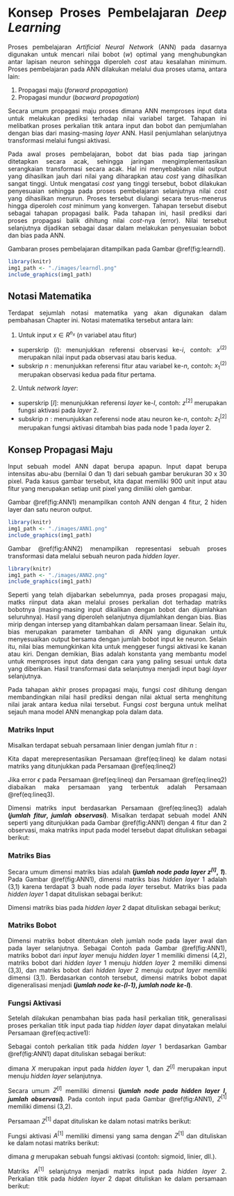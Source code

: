 # Konsep Proses Pembelajaran *Deep Learning* {#DL}

<style>
body{
text-align: justify}
</style>

Proses pembelajaran *Artificial Neural Network* (ANN) pada dasarnya digunakan untuk mencari nilai bobot ($w$) optimal yang menghubungkan antar lapisan neuron sehingga diperoleh *cost* atau kesalahan minimum. Proses pembelajaran pada ANN dilakukan melalui dua proses utama, antara lain:

1. Propagasi maju (*forward propagation*)
2. Propagasi mundur (*bacward propagation*)

Secara umum propagasi maju proses dimana ANN memproses input data untuk melakukan prediksi terhadap nilai variabel target. Tahapan ini melibatkan proses perkalian titik antara input dan bobot dan pemjumlahan dengan bias dari masing-masing *layer* ANN. Hasil penjumlahan selanjutnya transformasi melalui fungsi aktivasi. 

Pada awal proses pembelajaran, bobot dat bias pada tiap jaringan ditetapkan secara acak, sehingga jaringan mengimplementasikan serangkaian transformasi secara acak. Hal ini menyebabkan nilai output yang dihasilkan jauh dari nilai yang diharapkan atau *cost* yang dihasilkan sangat tinggi. Untuk mengatasi *cost* yang tinggi tersebut, bobot dilakukan penyesuaian sehingga pada proses pembelajaran selanjutnya nilai *cost* yang dihasilkan menurun. Proses tersebut diulangi secara terus-menerus hingga diperoleh *cost* minimum yang konvergen. Tahapan tersebut disebut sebagai tahapan propagasi balik. Pada tahapan ini, hasil prediksi dari proses propagasi balik dihitung nilai *cost*-nya (error). Nilai tersebut selanjutnya dijadikan sebagai dasar dalam melakukan penyesuaian bobot dan bias pada ANN.

Gambaran proses pembelajaran ditampilkan pada Gambar \@ref(fig:learndl).

```r
library(knitr)
img1_path <- "./images/learndl.png"
include_graphics(img1_path)
```

## Notasi Matematika {#notation}

Terdapat sejumlah notasi matematika yang akan digunakan dalam pembahasan Chapter ini. Notasi matematika tersebut antara lain:

1. Untuk input $x \in R^{n_x}$ ($n$ variabel atau fitur)

* superskrip ($i$): menunjukkan referensi observasi ke-$i$, contoh: $x^{\left(2\right)}$ merupakan nilai input pada observasi atau baris kedua.
* subskrip $n$ : menunjukkan referensi fitur atau variabel ke-$n$, contoh: $x^{\left(2\right)}_{1}$ merupakan observasi kedua pada fitur pertama.

2. Untuk *network layer*:

* superskrip [$I$]: menunjukkan referensi *layer* ke-$I$, contoh: $z^{\left[2\right]}$ merupakan fungsi aktivasi pada *layer* 2.
* subskrip $n$ : menunjukkan referensi node atau neuron ke-$n$, contoh: $z^{\left[2\right]}_{1}$ merupakan fungsi aktivasi ditambah bias pada node 1 pada *layer* 2.

## Konsep Propagasi Maju {#forwardprop}

<style>
body{
text-align: justify}
</style>

Input sebuah model ANN dapat berupa apapun. Input dapat berupa intensitas abu-abu (bernilai 0 dan 1) dari sebuah gambar berukuran 30 x 30 pixel. Pada kasus gambar tersebut, kita dapat memiliki 900 unit input atau fitur yang merupakan setiap unit pixel yang dimiliki oleh gambar.

Gambar \@ref(fig:ANN1) menampilkan contoh ANN dengan 4 fitur, 2 hiden layer dan satu neuron output.

```r
library(knitr)
img1_path <- "./images/ANN1.png"
include_graphics(img1_path)
```

Gambar \@ref(fig:ANN2) menampilkan representasi sebuah proses transformasi data melalui sebuah neuron pada *hidden layer*.

```r
library(knitr)
img1_path <- "./images/ANN2.png"
include_graphics(img1_path)
```

Seperti yang telah dijabarkan sebelumnya, pada proses propagasi maju, matks riinput data akan melalui proses perkalian dot terhadap matriks bobotnya (masing-masing input dikalikan dengan bobot dan dijumlahkan seluruhnya). Hasil yang diperoleh selanjutnya dijumlahkan dengan bias. Bias mirip dengan intersep yang ditambahkan dalam persamaan linear. Selain itu, bias merupakan parameter tambahan di ANN yang digunakan untuk menyesuaikan output bersama dengan jumlah bobot input ke neuron. Selain itu, nilai bias memungkinkan kita untuk menggeser fungsi aktivasi ke kanan atau kiri. Dengan demikian, Bias adalah konstanta yang membantu model untuk memproses input data dengan cara yang paling sesuai untuk data yang diberikan. Hasil transformasi data selanjutnya menjadi input bagi *layer* selanjutnya.

Pada tahapan akhir proses propagasi maju, fungsi *cost* dihitung dengan membandingkan nilai hasil prediksi dengan nilai aktual serta menghitung nilai jarak antara kedua nilai tersebut. Fungsi *cost* berguna untuk melihat sejauh mana model ANN menangkap pola dalam data.

### Matriks Input {#inputmat}

Misalkan terdapat sebuah persamaan linier dengan jumlah fitur $n$ :

\begin{equation}
y^{\left(i\right)}=w_0+w_1x_1^{\left(i\right)}+w_2x_2^{\left(i\right)}+\cdots+w_nx_n^{\left(i\right)}+\epsilon_i^{\left(i\right)}\ \ untuk\ i=1,\dots,m
  (\#eq:lineq)
\end{equation}

Kita dapat merepresentasikan Persamaan \@ref(eq:lineq) ke dalam notasi matriks yang ditunjukkan pada Persamaan \@ref(eq:lineq2) 


\begin{equation}
\begin{split}
\begin{bmatrix}
y_1 \\[0.3em]
y_2 \\[0.3em]
\vdots \\[0.3em] 
y_m 
\end{bmatrix} & = \begin{bmatrix}
       1       & x_{1}^{\left(1\right)} & x_{1}^{\left(1\right)} & \cdots & x_{n}^{\left(1\right)}           \\[0.3em]
       1       & x_{1}^{\left(2\right)} & x_{1}^{\left(2\right)} & \cdots & x_{n}^{\left(2\right)}           \\[0.3em]
       \vdots  & \vdots                 & \vdots                 & \ddots & \vdots                           \\[0.3em]
       1       & x_{1}^{\left(m\right)} & x_{1}^{\left(m\right)} & \cdots & x_{n}^{\left(m\right)}           \\[0.3em]
     \end{bmatrix}
     
\begin{bmatrix}
w_1 \\[0.3em]
w_2 \\[0.3em]
\vdots \\[0.3em] 
w_m
\end{bmatrix}
     
+ \begin{bmatrix}
\epsilon_1 \\[0.3em]
\epsilon_2 \\[0.3em]
\vdots \\[0.3em] 
\epsilon_m
\end{bmatrix} \\
& = \begin{bmatrix}
w_1 & w_2 & \cdots & w_m 
\end{bmatrix}

\begin{bmatrix}
       1                            & 1                      &  \cdots                & 1                                         \\[0.3em]
       x_{1}^{\left(2\right)}       & x_{1}^{\left(2\right)} & \cdots                 & x_{n}^{\left(m\right)}           \\[0.3em]
       \vdots                       & \vdots                 & \ddots                 & \vdots                                    \\[0.3em]
       x_{n}^{\left(2\right)}       & x_{n}^{\left(2\right)} & \cdots                 & x_{n}^{\left(m\right)}           \\[0.3em]
     \end{bmatrix}
     
+ \begin{bmatrix}
\epsilon_1 \\[0.3em]
\epsilon_2 \\[0.3em]
\vdots \\[0.3em] 
\epsilon_m
\end{bmatrix}
\end{split}
  (\#eq:lineq2)
\end{equation}

Jika error $\epsilon$ pada Persamaan \@ref(eq:lineq) dan Persamaan \@ref(eq:lineq2) diabaikan maka persamaan yang terbentuk adalah Persamaan \@ref(eq:lineq3).

\begin{equation}
Y = W^{T} X
  (\#eq:lineq3)
\end{equation}

Dimensi matriks input berdasarkan Persamaan \@ref(eq:lineq3) adalah **(_jumlah fitur_, _jumlah observasi_)**. Misalkan terdapat sebuah model ANN seperti yang ditunjukkan pada Gambar \@ref(fig:ANN1) dengan 4 fitur dan 2 observasi, maka matriks input pada model tersebut dapat dituliskan sebagai berikut:

\begin{equation}
X = \begin{bmatrix}
X_1 & X_2
\end{bmatrix}
= \begin{bmatrix}
x_{1}^{\left(1\right)} & x_{1}^{\left(2\right)} \\[0.3em]
x_{2}^{\left(1\right)} & x_{2}^{\left(2\right)} \\[0.3em]
x_{3}^{\left(1\right)} & x_{3}^{\left(2\right)} \\[0.3em]
x_{4}^{\left(1\right)} & x_{4}^{\left(2\right)} \\[0.3em]
\end{bmatrix}
\end{equation}

### Matriks Bias {#biasmat}

Secara umum dimensi matriks bias adalah **(_jumlah node pada layer $z^{\left[l\right]}$_, _1_)**. Pada Gambar \@ref(fig:ANN1), dimensi matriks bias *hidden layer* 1 adalah (3,1) karena terdapat 3 buah node pada *layer* tersebut. Matriks bias pada *hidden layer* 1 dapat dituliskan sebagai berikut:

\begin{equation}
b^{\left[1\right]} = \begin{bmatrix}
r \\[0.3em]
s \\[0.3em]
t
\end{bmatrix}
\end{equation}

Dimensi matriks bias pada *hidden layer* 2 dapat dituliskan sebagai berikut;

\begin{equation}
b^{\left[1\right]} = \begin{bmatrix}
u \\[0.3em]
v \\[0.3em]
w
\end{bmatrix}
\end{equation}

### Matriks Bobot {#weightmat}

Dimensi matriks bobot ditentukan oleh jumlah node pada layer awal dan pada layer selanjutnya. Sebagai Contoh pada Gambar \@ref(fig:ANN1), matriks bobot dari *input layer* menuju *hidden layer* 1 memiliki dimensi (4,2), matriks bobot dari *hidden layer* 1 menuju *hidden layer* 2 memiliki dimensi (3,3), dan matriks bobot dari *hidden layer* 2 menuju *output layer* memiliki dimensi (3,1). Berdasarkan contoh tersebut, dimensi matriks bobot dapat digeneralisasi menjadi **(_jumlah node ke-(l-1)_, _jumlah node ke-l_)**. 

### Fungsi Aktivasi {#active}

Setelah dilakukan penambahan bias pada hasil perkalian titik, generalisasi proses perkalian titik input pada tiap *hidden layer* dapat dinyatakan melalui Persamaan \@ref(eq:active1):

\begin{equation}
Z^{\left[l\right]}=W^{\left[l\right]T} A^{\left[l-1\right]} + b^{\left[l\right]}
  (\#eq:active1)
\end{equation}

Sebagai contoh perkalian titik pada *hidden layer* 1 berdasarkan Gambar \@ref(fig:ANN1) dapat dituliskan sebagai berikut:

\begin{equation}
Z^{\left[1\right]}=W^{\left[1\right]T} X + b^{\left[1\right]}
  (\#eq:active1)
\end{equation}

dimana $X$ merupakan input pada *hidden layer* 1, dan $Z^{\left[l\right]}$ merupakan input menuju *hidden layer* selanjutnya.

Secara umum $Z^{\left[l\right]}$ memiliki dimensi **(_jumlah node pada hidden layer l_, _jumlah observasi_)**. Pada contoh input pada Gambar \@ref(fig:ANN1), $Z^{\left[1\right]}$ memiliki dimensi (3,2).

Persamaan $Z^{\left[1\right]}$ dapat dituliskan ke dalam notasi matriks berikut:

\begin{equation}
\begin{split}
Z^{\left[1\right]} & =

\begin{bmatrix}
w_{11} & w_{12} & w_{13} \\[0.3em]
w_{21} & w_{22} & w_{23} \\[0.3em]
w_{31} & w_{32} & w_{33} \\[0.3em]
w_{41} & w_{42} & w_{43}
\end{bmatrix}

\begin{bmatrix}
x_{1}^{\left(1\right)} & x_{1}^{\left(2\right)} \\[0.3em]
x_{2}^{\left(1\right)} & x_{2}^{\left(2\right)} \\[0.3em]
x_{3}^{\left(1\right)} & x_{3}^{\left(2\right)} \\[0.3em]
x_{4}^{\left(1\right)} & x_{4}^{\left(2\right)} \\[0.3em]
\end{bmatrix}

+

\begin{bmatrix}
r \\[0.3em]
s \\[0.3em]
t
\end{bmatrix}

& = \begin{bmatrix}
z_{1,1}^{\left[1\right]} & z_{1,2}^{\left[1\right]} \\[0.3em]
z_{2,1}^{\left[1\right]} & z_{2,2}^{\left[1\right]} \\[0.3em]
z_{3,1}^{\left[1\right]} & z_{3,2}^{\left[1\right]} \\[0.3em]
\end{bmatrix}

\end{split}
\end{equation}

Fungsi aktivasi $A^{\left[1\right]}$ memiliki dimensi yang sama dengan $Z^{\left[1\right]}$ dan dituliskan ke dalam notasi matriks berikut:

\begin{equation}
\begin{bmatrix}
g\left(z_{1,1}^{\left[1\right]}\right) & g\left(z_{1,2}^{\left[1\right]}\right) \\[0.3em]
g\left(z_{2,1}^{\left[1\right]}\right) & g\left(z_{2,2}^{\left[1\right]}\right) \\[0.3em]
g\left(z_{3,1}^{\left[1\right]}\right) & g\left(z_{3,2}^{\left[1\right]}\right) \\[0.3em]
\end{bmatrix}
\end{equation}

dimana $g$ merupakan sebuah fungsi aktivasi (contoh: sigmoid, linier, dll.).

Matriks $A^{\left[1\right]}$ selanjutnya menjadi matriks input pada *hidden layer* 2. Perkalian titik pada *hidden layer* 2 dapat dituliskan ke dalam persamaan berikut:




